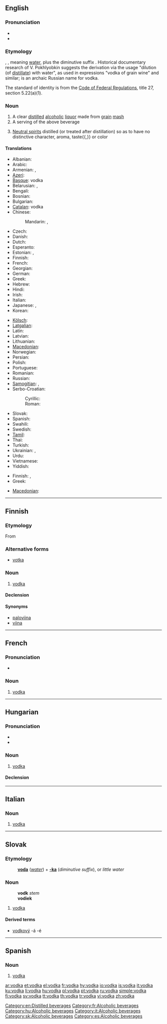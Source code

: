 ==English==
{{wikipedia}}

===Pronunciation===
* {{IPA|/ˈvɒdkə/}}
* {{audio|en-us-vodka.ogg|Audio (US)}}

===Etymology===
{{etyl|sla|en}} {{term||voda}}, {{term||woda}}, meaning [[water]], plus the diminutive suffix {{term||-ka}}. Historical documentary research of V. Pokhlyobkin suggests the derivation via the usage "dilution (of [[distil]]late) with water", as used in expressions "vodka of grain wine" and similar; {{term|хлебное вино|sc=Cyrl|lang=ru||grain wine}} is an archaic Russian name for vodka.

The standard of identity is from the [[s:Code of Federal Regulations|Code of Federal Regulations]], title 27, section 5.22(a)(1).

===Noun===
{{en-noun}}

# A clear [[distil]]led [[alcoholic]] [[liquor]] made from [[grain]] [[mash]]
# A serving of the above beverage
# {{US|_|standard of identity}} [[neutral spirits#English|Neutral spirits]] distilled (or treated after distillation) so as to have no distinctive character, aroma, taste{{,}} or color

====Translations====
{{trans-top|clear distilled alcoholic liquor}}
* Albanian: {{t-|sq|vodkë|f|xs=Albanian}}
* Arabic: {{t|ar|فودكا|f|tr=vodka, fūdka}}
* Armenian: {{t+|hy|օղի|tr=òġi}}, {{qualifier|colloquial}} {{t-|hy|արաղ|tr=araġ}}
* [[Azeri]]: {{t-|az|araq|xs=Azeri}}
* [[Basque]]: vodka
* Belarusian: {{t|be|гарэлка|f|tr=harélka|xs=Belarusian}}, {{t-|be|водка|f|tr=vódka|xs=Belarusian}}
* Bengali: {{t|bn|ভদকা|tr=vôdka|sc=Beng}}
* Bosnian: {{t-|bs|votka|f}}
* Bulgarian: {{t-|bg|водка|f|tr=vódka}}
* [[Catalan]]: vodka {{f}}
* Chinese:
*: Mandarin: {{t-|cmn|伏特加酒|tr=fútèjiā-jiǔ|sc=Hani}}, {{t-|cmn|伏特加|tr=fútèjiā|sc=Hani}}
* Czech: {{t-|cs|vodka|f}}
* Danish: {{t-|da|vodka|c}}
* Dutch: {{t-|nl|wodka|m}}
* Esperanto: {{t-|eo|vodko|xs=Esperanto}}
* Estonian: {{t+|et|vodka}}, {{t+|et|viin}}
* Finnish: {{t+|fi|votka}}
* French: {{t+|fr|vodka|f}}
* Georgian: {{t-|ka|არაყი|tr=araġi|sc=Geor|xs=Georgian}}
* German: {{t+|de|Wodka|m}}
* Greek: {{t+|el|βότκα|f|tr=vótka}}
* Hebrew: {{t+|he|וודקה|f|alt=ווֹדְקָה|tr=vodka}}
* Hindi: {{t|hi|वोदका|tr=vodkā|xs=Hindi}}
* Irish: {{t-|ga|vodca|m|xs=Irish}}
* Italian: {{t+|it|vodka|f}}
* Japanese: {{t-|ja|ウォッカ|tr=uokka}}, {{t|ja|ヴォートカ|tr=vōtoka}}
* Korean: {{t+|ko|보드카|tr=bodeuka|sc=Hang}}
{{trans-mid}}
* [[Kölsch]]: {{tø|ksh|wodka}}
* [[Latgalian]]: {{tø|ltg|braņdīņs}}
* Latin: {{t-|la|vodca}}
* Latvian: {{t|lv|degvīns|xs=Latvian}}
* Lithuanian: {{t-|lt|degtinė|f|xs=Lithuanian}}
* [[Macedonian]]: {{t-|mk|вотка|f|tr=vótka}}
* Norwegian: {{t-|no|vodka|c}}
* Persian: {{t+|fa|ودکا|tr=vodkâ|xs=Persian}}
* Polish: {{t+|pl|wódka|f}}
* Portuguese: {{t-|pt|vodca|f}}
* Romanian: {{t+|ro|vodcă|f}}
* Russian: {{t+|ru|водка|f|tr=vódka}}
* [[Samogitian]]: {{tø|sgs|arielka|f}}, {{tø|sgs|degtėnė|f}}
* Serbo-Croatian:
*: Cyrillic: {{t|sh|вотка|f|sc=Cyrl|xs=Serbo-Croatian}}
*: Roman: {{t|sh|votka|f|xs=Serbo-Croatian}}
* Slovak: {{t-|sk|vodka|f}}
* Spanish: {{t-|es|vodka|f}}
* Swahili: {{t-|sw|vodka|xs=Swahili}}
* Swedish: {{t+|sv|vodka|c}}
* [[Tamil]]: {{t|ta|ஓட்கா|tr=oṭkā|sc=Taml}}
* Thai: {{t-|th|วอดก้า|tr=waawtgaa}}
* Turkish: {{t+|tr|votka}}
* Ukrainian: {{t-|uk|горілка|f|tr=horílka|xs=Ukrainian}}, {{t-|uk|водка|f|tr=vódka|xs=Ukrainian}}
* Urdu: {{t|ur|ووڈکا|tr=vodkā|sc=ur-Arab}}
* Vietnamese: {{t+|vi|vodka|xs=Vietnamese}}
* Yiddish: {{t|yi|מאַשקע|sc=Hebr}}
{{trans-bottom}}

{{trans-top|serving}}
* Finnish: {{t+|fi|votka}}, {{t-|fi|ryyppy|alt=votkaryyppy}}
* Greek: {{t|el|βότκα|f|tr=vótka|sc=Grek}}
{{trans-mid}}
* [[Macedonian]]: {{t-|mk|вотка|f|tr=vótka}}
{{trans-bottom}}

[[Category:en:Distilled beverages]]

----

==Finnish==

===Etymology===
From {{etyl|ru|fi}}

===Alternative forms===
* [[votka]]

===Noun===
{{fi-noun}}

# [[#English|vodka]]

====Declension====
{{fi-decl-koira|vodk}}

====Synonyms====
* [[paloviina]]
* [[viina]]

----

==French==

===Pronunciation===
* {{audio|Fr-vodka.ogg|Audio}}

===Noun===
{{fr-noun|f}}

# [[vodka#English|vodka]]

[[Category:fr:Alcoholic beverages]]

----

==Hungarian==

===Pronunciation===
* {{IPA|/ˈvotkɒ/|lang=hu}}
* {{hyphenation|vod|ka}}

===Noun===
{{hu-noun|plural=vodkák}}

# [[vodka#English|vodka]]

====Declension====
{{hu-decl-k-back|vodk|á}}{{hu-pos-tok|vodká}}

[[Category:hu:Alcoholic beverages]]

----

==Italian==
{{wikipedia|lang=it}}

===Noun===
{{infl|it|noun|g=f}} {{inv}}

# [[vodka#English|vodka]]

[[Category:it:Alcoholic beverages]]

----

==Slovak==

===Etymology===
: '''[[voda#Slovak|voda]]''' (''[[water]]'') + '''[[-ka#Slovak|-ka]]''' (''diminutive suffix''), or ''little water''

===Noun===
{{infl|sk|noun|g=f|plural|vodky}}
: '''vodk''' ''stem''
: '''vodiek''' ''{{genpl}}''
: {{decpat}} {{žena}}

# [[vodka#English|vodka]]

====Derived terms====
* [[vodkový]] -á -é

[[Category:sk:Alcoholic beverages]]

----

==Spanish==

===Noun===
{{es-noun|m}}

# [[#English|vodka]]

[[Category:es:Alcoholic beverages]]

[[ar:vodka]]
[[et:vodka]]
[[el:vodka]]
[[fr:vodka]]
[[hy:vodka]]
[[io:vodka]]
[[is:vodka]]
[[it:vodka]]
[[ku:vodka]]
[[li:vodka]]
[[hu:vodka]]
[[pl:vodka]]
[[pt:vodka]]
[[ru:vodka]]
[[simple:vodka]]
[[fi:vodka]]
[[sv:vodka]]
[[tt:vodka]]
[[th:vodka]]
[[tr:vodka]]
[[vi:vodka]]
[[zh:vodka]]